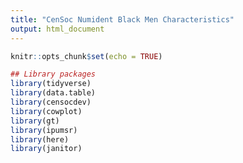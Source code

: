 ```yaml
---
title: "CenSoc Numident Black Men Characteristics"
output: html_document
---
```


```r
knitr::opts_chunk$set(echo = TRUE)
```

```r
## Library packages 
library(tidyverse)
library(data.table)
library(censocdev)
library(cowplot)
library(gt)
library(ipumsr)
library(here)
library(janitor)
```

```r

```

